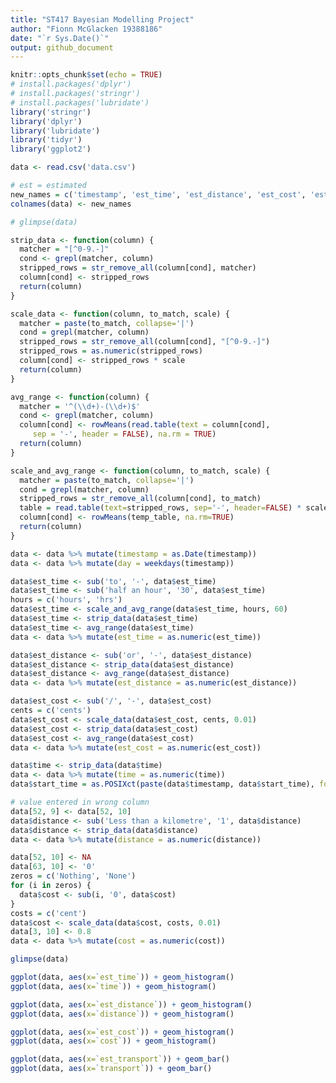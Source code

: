 ```yaml
---
title: "ST417 Bayesian Modelling Project"
author: "Fionn McGlacken 19388186"
date: "`r Sys.Date()`"
output: github_document
---
```


```r
knitr::opts_chunk$set(echo = TRUE)
# install.packages('dplyr')
# install.packages('stringr')
# install.packages('lubridate')
library('stringr')
library('dplyr')
library('lubridate')
library('tidyr')
library('ggplot2')
```

```r
data <- read.csv('data.csv')

# est = estimated
new_names = c('timestamp', 'est_time', 'est_distance', 'est_cost', 'est_transport', 'year_group', 'time', 'start_time', 'distance', 'cost', 'transport', 'origin')
colnames(data) <- new_names
```

```r
# glimpse(data)
```

```r
strip_data <- function(column) {
  matcher = "[^0-9.-]"
  cond <- grepl(matcher, column)
  stripped_rows = str_remove_all(column[cond], matcher)
  column[cond] <- stripped_rows
  return(column)
}

scale_data <- function(column, to_match, scale) {
  matcher = paste(to_match, collapse='|')
  cond = grepl(matcher, column)
  stripped_rows = str_remove_all(column[cond], "[^0-9.-]")
  stripped_rows = as.numeric(stripped_rows)
  column[cond] <- stripped_rows * scale
  return(column)
}

avg_range <- function(column) {
  matcher = '^(\\d+)-(\\d+)$'
  cond <- grepl(matcher, column)
  column[cond] <- rowMeans(read.table(text = column[cond],
     sep = '-', header = FALSE), na.rm = TRUE)
  return(column)
}

scale_and_avg_range <- function(column, to_match, scale) {
  matcher = paste(to_match, collapse='|')
  cond = grepl(matcher, column)
  stripped_rows = str_remove_all(column[cond], to_match)
  table = read.table(text=stripped_rows, sep='-', header=FALSE) * scale
  column[cond] <- rowMeans(temp_table, na.rm=TRUE)
  return(column)
}
```

```r
data <- data %>% mutate(timestamp = as.Date(timestamp))
data <- data %>% mutate(day = weekdays(timestamp))

data$est_time <- sub('to', '-', data$est_time)
data$est_time <- sub('half an hour', '30', data$est_time)
hours = c('hours', 'hrs')
data$est_time <- scale_and_avg_range(data$est_time, hours, 60)
data$est_time <- strip_data(data$est_time)
data$est_time <- avg_range(data$est_time)
data <- data %>% mutate(est_time = as.numeric(est_time))

data$est_distance <- sub('or', '-', data$est_distance)
data$est_distance <- strip_data(data$est_distance)
data$est_distance <- avg_range(data$est_distance)
data <- data %>% mutate(est_distance = as.numeric(est_distance))

data$est_cost <- sub('/', '-', data$est_cost)
cents = c('cents')
data$est_cost <- scale_data(data$est_cost, cents, 0.01)
data$est_cost <- strip_data(data$est_cost)
data$est_cost <- avg_range(data$est_cost)
data <- data %>% mutate(est_cost = as.numeric(est_cost))

data$time <- strip_data(data$time)
data <- data %>% mutate(time = as.numeric(time))
data$start_time = as.POSIXct(paste(data$timestamp, data$start_time), format='%Y-%m-%d %H:%M')

# value entered in wrong column
data[52, 9] <- data[52, 10]
data$distance <- sub('Less than a kilometre', '1', data$distance)
data$distance <- strip_data(data$distance)
data <- data %>% mutate(distance = as.numeric(distance))

data[52, 10] <- NA
data[63, 10] <- '0'
zeros = c('Nothing', 'None')
for (i in zeros) {
  data$cost <- sub(i, '0', data$cost)
}
costs = c('cent')
data$cost <- scale_data(data$cost, costs, 0.01)
data[3, 10] <- 0.8
data <- data %>% mutate(cost = as.numeric(cost))
```

```r
glimpse(data)
```


```r
ggplot(data, aes(x=`est_time`)) + geom_histogram()
ggplot(data, aes(x=`time`)) + geom_histogram()
```

```r
ggplot(data, aes(x=`est_distance`)) + geom_histogram()
ggplot(data, aes(x=`distance`)) + geom_histogram()
```
```r
ggplot(data, aes(x=`est_cost`)) + geom_histogram()
ggplot(data, aes(x=`cost`)) + geom_histogram()
```

```r
ggplot(data, aes(x=`est_transport`)) + geom_bar()
ggplot(data, aes(x=`transport`)) + geom_bar()
```



